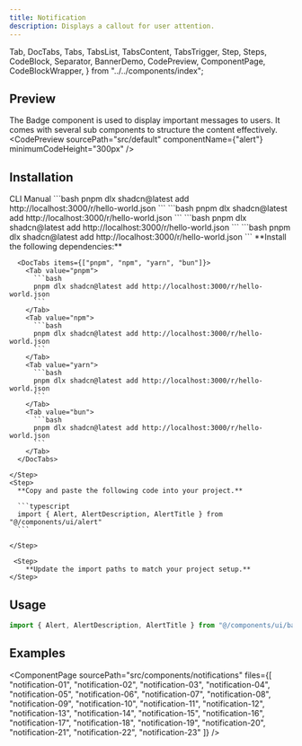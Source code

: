 ```yaml
---
title: Notification
description: Displays a callout for user attention.
---
```


  Tab,
  DocTabs,
  Tabs,
  TabsList,
  TabsContent,
  TabsTrigger,
  Step,
  Steps,
  CodeBlock,
  Separator,
  BannerDemo,
  CodePreview,
  ComponentPage,
  CodeBlockWrapper,
} from "../../components/index";

## Preview
The Badge component is used to display important messages to users. It comes with several sub components to structure the content effectively.
<CodePreview
  sourcePath="src/default"
  componentName={"alert"}
  minimumCodeHeight="300px"
/>

## Installation 
<Tabs defaultValue="cli">
  <TabsList className="pb-0 h-10 rounded-md bg-hidden">
    <TabsTrigger
      value="cli"
      className="rounded-sm px-2 py-1.5 data-[state=active]:text-chai data-[state=active]:underline data-[state=active]:underline-offset-10 data-[state=active]:decoration-3 hover:cursor-pointer data-[state=active]:bg-hidden data-[state=active]:shadow-none"
    >
      CLI
    </TabsTrigger>
    <TabsTrigger
      value="manual"
      className="rounded-sm px-2 py-1.5 data-[state=active]:text-chai data-[state=active]:underline data-[state=active]:underline-offset-10 data-[state=active]:decoration-3 hover:cursor-pointer data-[state=active]:bg-hidden data-[state=active]:shadow-none"
    >
      Manual
    </TabsTrigger>
  </TabsList>
  <Separator />
  <TabsContent value="cli" className="p-0 mt-0">
    <DocTabs items={["pnpm", "npm", "yarn", "bun"]}>
      <Tab value="pnpm">
        ```bash
          pnpm dlx shadcn@latest add http://localhost:3000/r/hello-world.json
        ```
      </Tab>
      <Tab value="npm">
        ```bash
          pnpm dlx shadcn@latest add http://localhost:3000/r/hello-world.json
        ```
      </Tab>
      <Tab value="yarn">
        ```bash
          pnpm dlx shadcn@latest add http://localhost:3000/r/hello-world.json
        ```
      </Tab>
      <Tab value="bun">
        ```bash
        pnpm dlx shadcn@latest add http://localhost:3000/r/hello-world.json
        ```
      </Tab>
    </DocTabs>
  </TabsContent>

  <TabsContent value="manual" className="p-0 mt-0">
   <Steps>
    <Step>
      **Install the following dependencies:**

      <DocTabs items={["pnpm", "npm", "yarn", "bun"]}>
        <Tab value="pnpm">
          ```bash
          pnpm dlx shadcn@latest add http://localhost:3000/r/hello-world.json
          ```
        </Tab>
        <Tab value="npm">
          ```bash
          pnpm dlx shadcn@latest add http://localhost:3000/r/hello-world.json
          ```
        </Tab>
        <Tab value="yarn">
          ```bash
          pnpm dlx shadcn@latest add http://localhost:3000/r/hello-world.json
          ```
        </Tab>
        <Tab value="bun">
          ```bash
          pnpm dlx shadcn@latest add http://localhost:3000/r/hello-world.json
          ```
        </Tab>
      </DocTabs>

    </Step>
    <Step>
      **Copy and paste the following code into your project.**

      ```typescript
      import { Alert, AlertDescription, AlertTitle } from "@/components/ui/alert"
      ```

    </Step>

     <Step>
        **Update the import paths to match your project setup.**
    </Step>
   </Steps>
  </TabsContent>
</Tabs>

## Usage
```jsx
import { Alert, AlertDescription, AlertTitle } from "@/components/ui/badge"
```

## Examples
<ComponentPage 
  sourcePath="src/components/notifications"
  files={[
    "notification-01",
    "notification-02", 
    "notification-03",
    "notification-04",
    "notification-05",
    "notification-06",
    "notification-07",
    "notification-08",
    "notification-09",
    "notification-10",
    "notification-11",
    "notification-12",
    "notification-13",
    "notification-14",
    "notification-15",
    "notification-16",
    "notification-17",
    "notification-18",
    "notification-19",
    "notification-20",
    "notification-21",
    "notification-22",
    "notification-23"
  ]}
/>
